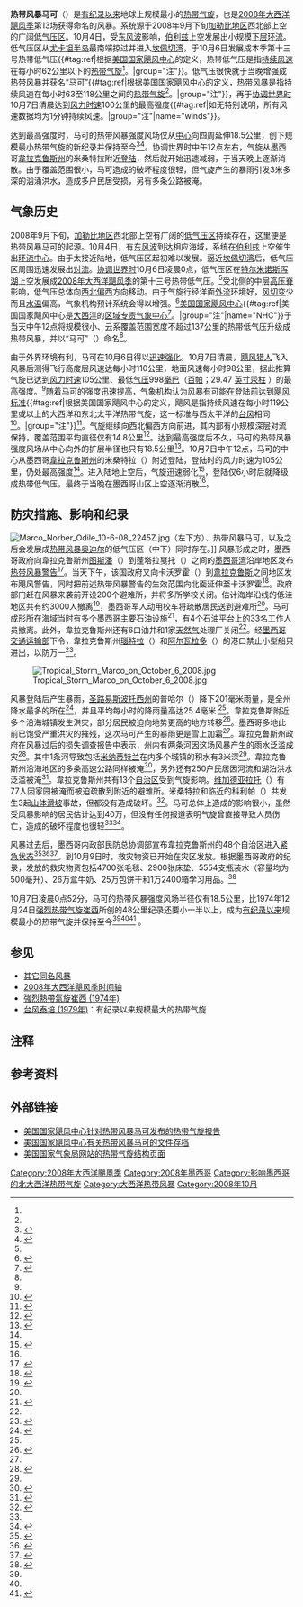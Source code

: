 {{noteTA
|G1=单位
|1=zh-hans:尤卡坦;zh-hk:尤卡坦;zh-tw:猶加敦;
|2=zh-hans:协调世界时; zh-tw:世界協調時間; zh-hk:協調世界時;
|3=zh-hant:韋拉克魯斯;zh-hans:韋拉克鲁斯;zh-tw:維拉克魯斯;
}}
{{For|1990年造成12人丧生的同名热带风暴|1990年热带风暴马可}}
{{Infobox Hurricane
| Name=热带风暴马可<br />{{lang|en|Tropical Storm Marco}}
| Type=热带风暴
| Year=2008
| Basin=Atl
| Image location=Marco 6 oct 2008.jpg
| Image name=接近最高强度的热带风暴马可
| Formed= {{Start date|2008|10|06}}
| Dissipated= {{End date|2008|10|07}}
| 1-min winds=55 <!-- bad conversion -->
| Pressure=998 <!--  {{convert/dual|998|mbar|hPa|inHg|2|abbr=on|lk=on}} -->
| Damages=Minimal
| Fatalities=无报道
| Areas=[[墨西哥|墨西哥]]
| Hurricane season=[[2008年大西洋飓风季|2008年大西洋飓风季]]
}}
'''热带风暴马可'''（{{lang-en|Tropical Storm Marco}}）是[[信史|有纪录以来]]地球上规模最小的[[热带气旋|热带气旋]]，也是[[2008年大西洋飓风季|2008年大西洋飓风季]]第13场获得命名的风暴。系统源于2008年9月下旬[[加勒比地区|加勒比地区]]西北部上空的广阔[[低气压|低气压区]]。10月4日，受[[东风波|东风波]]影响，[[伯利兹|伯利兹]]上空发展出小规模[[大气环流|下层环流]]。低气压区从[[尤卡坦半岛|尤卡坦半岛]]最南端掠过并进入[[坎佩切湾|坎佩切湾]]，于10月6日发展成本季第十三号热带低气压{{#tag:ref|根据[[国家飓风中心|美国国家飓风中心]]的定义，热带低气压是指[[最大持续风速|持续风速]]在每小时62公里以下的[[热带气旋|热带气旋]]<ref name="glos" />。|group="注"}}。低气压很快就于当晚增强成热带风暴并获名“马可”{{#tag:ref|根据美国国家飓风中心的定义，热带风暴是指持续风速在每小时63至118公里之间的[[热带气旋|热带气旋]]<ref name="glos" />。|group="注"}}，再于[[协调世界时|协调世界时]]10月7日清晨达到[[最大持续风速|风力时速]]100公里的最高强度{{#tag:ref|如无特别说明，所有风速数据均为1分钟持续风速。|group="注"|name="winds"}}。

达到最高强度时，马可的热带风暴强度风场仅从[[风眼|中心]]向四周延伸18.5公里，创下规模最小热带气旋的新纪录并保持至今<ref name="FAQ">{{cite web | author = Neal Dorst | publisher = [[美国国家海洋和大气管理局|National Oceanic and Atmospheric Administration]] | work = [[国家飓风中心|National Hurricane Center]] | date = 2009-05-29 | accessdate = 2016-03-25 | title = Subject: E5) Which are the largest and smallest tropical cyclones on record? | archiveurl = https://web.archive.org/web/20160304040433/http://www.aoml.noaa.gov/hrd/tcfaq/E5.html | deadurl = no | url = http://www.aoml.noaa.gov/hrd/tcfaq/E5.html | archivedate = 2016-03-04 | location = [[迈阿密|Miami]], [[佛罗里达州|Florida]] }}</ref><ref name="TCR">{{cite report | author = James L. Franklin | title = Tropical Cyclone Report: Tropical Storm Marco | publisher = National Oceanic and Atmospheric Administration | work = National Hurricane Center | date = 2008-11-04 | accessdate = 2016-03-25 | archivedate = 2015-10-02 | location = Miami, Florida | archiveurl = https://web.archive.org/web/20151002011329/http://www.nhc.noaa.gov/data/tcr/AL132008_Marco.pdf | deadurl = no | url = http://www.nhc.noaa.gov/data/tcr/AL132008_Marco.pdf | format = PDF }}</ref>。协调世界时中午12点左右，气旋从墨西哥[[韋拉克鲁斯州|韋拉克鲁斯州]]的米桑特拉附近[[登陆_(气象学)|登陆]]，然后就开始迅速减弱，于当天晚上逐渐消散。由于覆盖范围很小，马可造成的破坏程度很轻，但气旋产生的暴雨引发3米多深的汹涌洪水，造成多户民居受损，另有多条公路被淹。

== 气象历史 ==
{{storm path|Marco 2008 track.png}}
2008年9月下旬，[[加勒比地区|加勒比地区]]西北部上空有广阔的[[低气压|低气压区]]持续存在，这里便是热带风暴马可的起源。10月4日，有[[东风波|东风波]]到达相应海域，系统在[[伯利兹|伯利兹]]上空催生出[[大气环流|环流中心]]。由于太接近陆地，低气压区起初难以发展。逼近[[坎佩切湾|坎佩切湾]]后，低气压区周围迅速发展出[[对流|对流]]。[[协调世界时|协调世界时]]10月6日凌晨0点，低气压区在[[特尔米诺斯泻湖|特尔米诺斯泻湖]]上空发展成[[2008年大西洋飓风季|2008年大西洋飓风季]]的第十三号热带低气压。<ref name="TCR" />受北侧的中层[[高压脊|高压脊]]影响，低气压总体向[[罗盘方位|西北偏西]]方向移动。由于气旋行经洋面[[外流_(气象学)|外流]]环境好，[[风切变|风切变]]少而且[[海面温度|水温]]偏高，气象机构预计系统会得以增强。<ref name="D1">{{cite report | author1 = Richard J. Pasch | author2 = Jamie Rhome | publisher = National Oceanic and Atmospheric Administration | location = Miami, Florida | work = National Hurricane Center | date = 2008-10-06 | accessdate = 2016-03-25 | title = Tropical Depression Thirteen Discussion One | url = http://www.nhc.noaa.gov/archive/2008/al13/al132008.discus.001.shtml | deadurl = no | archiveurl = https://web.archive.org/web/20160304034601/http://www.nhc.noaa.gov/archive/2008/al13/al132008.discus.001.shtml | archivedate = 2016-03-04 }}</ref>[[国家飓风中心|美国国家飓风中心]]{{#tag:ref|美国国家飓风中心是[[大西洋|大西洋]]的[[区域专责气象中心|区域专责气象中心]]<ref>{{cite web | author = Christopher W. Landsea | work = National Hurricane Center | location = Miami, Florida | publisher = National Oceanic and Atmospheric Administration | year = 2014 | accessdate = 2015-05-03 | title = Subject: F1) What regions around the globe have tropical cyclones and who is responsible for forecasting there? | url = http://www.aoml.noaa.gov/hrd/tcfaq/F1.html | archivedate = 2015-03-26 | archiveurl = https://web.archive.org/web/20150326101039/http://www.aoml.noaa.gov/hrd/tcfaq/F1.html | deadurl = no }}</ref>。|group="注"|name="NHC"}}于{{lang|en|[[协调世界时|UTC]]}}当天中午12点将规模很小、云系覆盖范围宽度不超过137公里的热带低气压升级成热带风暴，并以“马可”（{{lang|en|Marco}}）命名<ref name="TCR" />。

由于外界环境有利，马可在10月6日得以[[快速增强|迅速强化]]。10月7日清晨，[[飓风猎人|飓风猎人]]飞入风暴后测得飞行高度层风速达每小时110公里，地面风速每小时98公里，据此推算气旋已达到[[最大持续风速|风力时速]]105公里、最低[[气压|气压]]998[[巴|毫巴]]（[[帕斯卡|百帕]]；29.47 [[英寸汞柱|英寸汞柱]]<!-- {{convert/dual|998|mbar|kPa|inHg|abbr=on|lk=on}} -->）的最高强度。<ref name="TCR" />随着马可的强度迅速提高，气象机构认为风暴有可能在登陆前达到[[萨菲尔-辛普森飓风等级|飓风标准]]{{#tag:ref|根据美国国家飓风中心的定义，飓风是指持续风速在每小时119公里或以上的大西洋和东北太平洋热带气旋，这一标准与西太平洋的[[台风|台风]]相同<ref name="glos">{{cite report | location = Miami, Florida | publisher = National Oceanic and Atmospheric Administration | work = National Hurricane Center | date = 2013-03-25 | accessdate = 2014-06-15 | title = Glossary of NHC Terms | archivedate = 2014-06-01 | archiveurl = https://web.archive.org/web/20140601020814/http://www.nhc.noaa.gov/aboutgloss.shtml | deadurl = no | url = http://www.nhc.noaa.gov/aboutgloss.shtml }}</ref>。|group="注"}}<ref name="D2">{{cite web | author1 = Richard J. Pasch | author2 = Jamie Rhome | location = Miami, Florida | publisher = National Oceanic and Atmospheric Administration | work = National Hurricane Center | date = 2008-10-06 | accessdate = 2016-03-25 | url = http://www.nhc.noaa.gov/archive/2008/al13/al132008.discus.002.shtml | archivedate = 2016-03-03 | archiveurl = https://web.archive.org/web/20160303223647/http://www.nhc.noaa.gov/archive/2008/al13/al132008.discus.002.shtml | title = Tropical Storm Marco Discussion Two | deadurl = no }}</ref>。气旋继续向西北偏西方向前进，其内部有小规模深层对流保持，覆盖范围平均直径仅有14.8公里<ref name="D3">{{cite report | author = Stacy R. Stewart | location = Miami, Florida | publisher = National Oceanic and Atmospheric Administration | work = National Hurricane Center | date = 2008-10-07 | accessdate = 2016-03-25 | archiveurl = https://web.archive.org/web/20160304100621/http://www.nhc.noaa.gov/archive/2008/al13/al132008.discus.003.shtml | title = Tropical Storm Marco Discussion Three | url = http://www.nhc.noaa.gov/archive/2008/al13/al132008.discus.003.shtml | deadurl = no | archivedate = 2016-03-04 }}</ref>。达到最高强度后不久，马可的热带风暴强度风场从中心向外的扩展半径也只有18.5公里<ref name="D5">{{cite web | author1 = Richard J. Pasch | author2 = Jamie Rhome | location = Miami, Florida | publisher = National Oceanic and Atmospheric Administration | work = National Hurricane Center | date = 2008-10-07 | accessdate = 2016-03-25 | title = Tropical Storm Marco Discussion Five | url = http://www.nhc.noaa.gov/archive/2008/al13/al132008.discus.005.shtml | archiveurl = https://web.archive.org/web/20160304220743/http://www.nhc.noaa.gov/archive/2008/al13/al132008.discus.005.shtml | deadurl = no | archivedate = 2016-03-04 }}</ref>。{{lang|en|UTC}}10月7日中午12点，马可的中心从墨西哥[[韋拉克鲁斯州|韋拉克鲁斯州]]的米桑特拉（{{lang|en|Misantla}}）附近登陆，登陆时的风力时速为105公里，仍处最高强度<ref name="TCR" />。进入陆地上空后，气旋迅速弱化<ref name="D6">{{cite web | author1 = Richard J. Pasch | author2 = Jamie Rhome | location = Miami, Florida | publisher = National Oceanic and Atmospheric Administration | work = National Hurricane Center | date = 2008-10-07 | accessdate = 2016-03-25 | title = Tropical Depression Marco Discussion Six | url = http://www.nhc.noaa.gov/archive/2008/al13/al132008.discus.006.shtml | deadurl = no | archiveurl = https://web.archive.org/web/20160304111254/http://www.nhc.noaa.gov/archive/2008/al13/al132008.discus.006.shtml | archivedate = 2016-03-04 }}</ref>，登陆仅6小时后就降级成热带低气压，最终于当晚在墨西哥山区上空逐渐消散<ref name="TCR" />。

== 防灾措施、影响和纪录 ==
{{See also|热带气旋警告}}
[[File:Marco_Norber_Odile_10-6-08_2245Z.jpg|left]]（左下方）、热带风暴马可，以及之后会发展成[[2008年热带风暴奥迪尔|热带风暴奥迪尔]]的低气压区（中下）同时存在。]]
风暴形成之时，墨西哥政府向韋拉克鲁斯州[[图斯潘|图斯潘]]（{{lang|en|Tuxpan}}）到蓬塔拉戛托（{{lang|en|Punta El Lagarto}}）之间的[[墨西哥湾|墨西哥湾]]沿岸地区发布[[热带气旋警告|热带风暴警告]]<ref name="public01">{{cite report | author1 = Richard J. Pasch | author2 = Jamie Rhome | location = Miami, Florida | publisher = National Oceanic and Atmospheric Administration | work = National Hurricane Center | date = 2008-10-06 | accessdate = 2016-03-25 | title = Tropical Depression Thirteen Public Advisory One | archiveurl = https://web.archive.org/web/20160303202921/http://www.nhc.noaa.gov/archive/2008/al13/al132008.public.001.shtml | url = http://www.nhc.noaa.gov/archive/2008/al13/al132008.public.001.shtml | archivedate = 2016-03-03 | deadurl = no }}</ref>。当天下午，该国政府又向卡沃罗霍（{{lang|en|Cabo Rojo}}）到[[韋拉克鲁斯_(韋拉克鲁斯州)|韋拉克鲁斯]]之间地区发布飓风警告，同时把前述热带风暴警告的生效范围向北面延伸至卡沃罗霍<ref name="public02">{{cite report | author1 = Richard J. Pasch | author2 = Jamie Rhome | location = Miami, Florida | publisher = National Oceanic and Atmospheric Administration | work = National Hurricane Center | date = 2008-10-06 | accessdate = 2016-03-25 | title = Tropical Storm Marco Public Advisory Two | deadurl = no | url = http://www.nhc.noaa.gov/archive/2008/al13/al132008.public.002.shtml | archivedate = 2016-03-03 | archiveurl = https://web.archive.org/web/20160303234724/http://www.nhc.noaa.gov/archive/2008/al13/al132008.public.002.shtml }}</ref>。政府部门赶在风暴来袭前开设200个避难所，并将多所学校关闭。估计海岸沿线的低洼地区共有约3000人撤离<ref name="MSNBC1">{{cite news | agency = Associated Press | archiveurl = https://web.archive.org/web/20160305095014/http://www.nbcnews.com/id/27055334/wid/16438329 | deadurl = no | publisher = [[MSNBC|NBCNews.com]] | title = Tropical Storm Marco hits Mexico's Gulf coast | date = 2008-10-08 | accessdate = 2016-03-25 | url = http://www.nbcnews.com/id/27055334/wid/16438329 | archivedate = 2016-03-05 }}</ref>，墨西哥军人动用校车将疏散居民送到避难所<ref name="USAT1" />。马可成形所在海域当时有多个墨西哥主要石油设施<ref name="Marco forms near oil fields">{{cite news | archiveurl = https://web.archive.org/web/20160305015612/http://uk.reuters.com/article/us-mexico-storm-idUKTRE49582320081006 | url = http://uk.reuters.com/article/us-mexico-storm-idUKTRE49582320081006 | title = Tropical storm Marco forms near Mexico oil fields | author = Robert Campbell | date = 2008-10-06 | agency = [[路透社|Reuters]] | accessdate = 2016-03-25 | deadurl = no | archivedate = 2016-03-05 }}</ref>，有4个石油平台上的33名工作人员撤离。此外，韋拉克鲁斯州还有6口油井和1家[[天然气|天然气]]处理厂关闭<ref name="USAT1" />。经[[墨西哥交通运输部|墨西哥交通运输部]]下令，韋拉克鲁斯州[[瑙特拉_(韋拉克鲁斯州)|瑙特拉]]（{{lang|en|Nautla}}）和[[阿尔瓦拉多_(墨西哥)|阿尔瓦拉多]]（{{lang|en|Alvarado}}）的港口禁止小型船只进出，以防万一<ref name="USAT1">{{cite news | agency = [[美联社|Associated Press]] | work = [[今日美国|USA Today]] | title = Tropical Storm Marco hits Mexico's Gulf coast | archiveurl = https://web.archive.org/web/20160303201033/https://usatoday30.usatoday.com/weather/hurricane/2008-10-07-tropical-storm-marco_N.htm | url = https://usatoday30.usatoday.com/weather/hurricane/2008-10-07-tropical-storm-marco_N.htm | deadurl = no | archivedate = 2016-03-03 | date = 2008-10-07 | accessdate = 2016-03-25 | publisher = Gannett Co. }}</ref>。

[[File:Tropical_Storm_Marco_on_October_6_2008.jpg|thumb]]

风暴登陆后产生暴雨，[[圣路易斯波托西州|圣路易斯波托西州]]的普哈尔（{{lang|en|El Pujal}}）降下201毫米雨量，是全州降水最多的所在<ref>{{cite report | publisher = [[世界气象组织|World Meteorological Organization]] | year = 2009 | archiveurl = https://web.archive.org/web/20120214031953/http://www.wmo.int/pages/prog/www/tcp/Meetings/HC31/documents/Doc4.2-4_Mexico.doc | accessdate = 2016-03-25 | title = 41st Session Country Report: Mexico | archivedate = 2012-02-14 | deadurl = no | url = http://www.wmo.int/pages/prog/www/tcp/Meetings/HC31/documents/Doc4.2-4_Mexico.doc | format = [[DOC格式|DOC]] | date =  }}</ref>，并且平均每小时的降雨量高达25.4毫米<!-- {{convert|1|in/h|mm/h}} --><ref name="TCR" />。韋拉克鲁斯附近多个沿海城镇发生洪灾，部分居民被迫向地势更高的地方转移<ref name="Marco lashes Mexico's Gulf coast">{{cite news | url = http://in.reuters.com/article/idINIndia-35845720081007 | title = Tropical Storm Marco lashes Mexico's Gulf coast | date = 2008-10-07 | agency = Reuters | accessdate = 2016-03-25 | archivedate = 2016-01-25 | archiveurl = https://web.archive.org/web/20160125140816/http://in.reuters.com/article/idINIndia-35845720081007 | deadurl = no }}</ref>。墨西哥多地此前已饱受严重洪灾的摧残，这次马可产生的暴雨更是雪上加霜<ref name="USAT1" />。韋拉克鲁斯州政府在风暴过后的损失调查报告中表示，州内有两条河因这场风暴产生的雨水泛滥成灾<ref>{{cite press release | publisher = Government of Veracruz | date = 2008-10-07 | accessdate = 2009-08-15 | title = Press Release | archiveurl = https://web.archive.org/web/20090815053904/http://sfpsys.sefiplan.gob.mx/aplicaciones/rss/Desplegar?articulo=4642 | url = http://sfpsys.sefiplan.gob.mx/aplicaciones/rss/Desplegar?articulo=4642 | archivedate = 2009-08-15 | deadurl = yes }}</ref>。其中1条河导致包括[[米纳蒂特兰_(韋拉克鲁斯州)|米纳蒂特兰]]在内多个城镇的积水有3米深<ref name="USAT1" />。韋拉克鲁斯州沿海地区的多条高速公路同样被淹<ref name="RW1">{{cite news | author = Adventist Development and Relief Agency International | publisher = ReliefWeb | date = 2008-10-10 | accessdate = 2016-03-25 | title = Mexico: Heavy rains flood Tabasco and Veracruz, ADRA responds | archivedate = 2016-03-03 | deadurl = no | archiveurl = https://web.archive.org/web/20160303220849/http://reliefweb.int/report/mexico/mexico-heavy-rains-flood-tabasco-and-veracruz-adra-responds | url = http://reliefweb.int/report/mexico/mexico-heavy-rains-flood-tabasco-and-veracruz-adra-responds }}</ref>，另外还有250户民居因河流和湖泊洪水泛滥被淹<ref name="LJ1">{{cite news | author1 = A. Timoteo | author2 = R. Villalba | author3 = R. López | author4 = S. Ocampo | author5 = M. Habana | author6 = S. Maldonado y E. Argüelles | work = La Jornada | date = 2008-10-09 | accessdate = 2016-03-25 | title = Veracruz: causa Marco inundaciones y crecidas de ríos en 14 municipios | url = http://www.jornada.unam.mx/2008/10/09/index.php?section=estados&article=039n1est | deadurl = no | archiveurl = https://web.archive.org/web/20160303213718/http://www.jornada.unam.mx/2008/10/09/index.php?section=estados&article=039n1est | archivedate = 2016-03-03 }}</ref>。韋拉克鲁斯州共有13个[[自治区_(墨西哥)|自治区]]受到气旋影响。[[维加德亚拉托|维加德亚拉托]]（{{lang|en|Vega de Alatorre}}）有77人因家园被淹而被迫疏散到附近的避难所。米桑特拉和临近的科利帕（{{lang|en|Colipa}}）共发生3起[[山崩|山体滑坡]]事故，但都没有造成破坏。<ref>{{cite news |agency=Notimex |publisher=Millennium Publishing Group |date=2008-10-07 |accessdate=2008-10-11 |title=Tormenta "Marcos" afecta 13 municipios de Veracruz |deadurl=yes |archiveurl=https://archive.is/20081011082300/http://www.milenio.com/node/92356 |url=http://www.milenio.com/node/92356 |archivedate=2008-10-11 }}</ref>。马可总体上造成的影响很小，虽然受风暴影响的居民估计达到40万，但没有任何报道表明气旋曾直接导致人员伤亡，造成的破坏程度也很轻<ref name="TCR" /><ref>{{cite news | agency = [[新华社|Xinhua News Agency]] | publisher = [[中国中央电视台|CCTV International]] | url = http://www.cctv.com/english/20081008/105420.shtml | date = 2008-10-07 | title = Tropical Storm Marco hits Mexican coast, 2,000 people evacuated | editor = Zhang Pengfei | archivedate = 2016-03-03 | archiveurl = https://web.archive.org/web/20160303181215/http://www.cctv.com/english/20081008/105420.shtml | deadurl = no | accessdate = 2016-03-25 }}</ref>。

风暴过去后，墨西哥内政部民防总协调部宣布韋拉克鲁斯州的48个自治区进入[[紧急状态|紧急状态]]<ref>{{cite web | archiveurl = https://web.archive.org/web/20160125140817/https://www.elsiglodetorreon.com.mx/noticia/384476.causa-graves-danos-tormenta-marco-en-veracruz.html | agency = Notimex en Xalapa | work = El Siglo de Torreón | date = 2008-10-08 | accessdate = 2016-03-25 | title = Causa graves daños tormenta "Marco" en Veracruz | archivedate = 2016-01-25 | deadurl = no | url = https://www.elsiglodetorreon.com.mx/noticia/384476.causa-graves-danos-tormenta-marco-en-veracruz.html }}</ref><ref>{{cite news | date = 2008-10-08 | title = Solicita Veracruz declaratoria de emergencia para 14 municipios | work = Revista Fundamentos}}</ref><ref>{{cite news | author = Karla Cancino | website = ImagenDelGolfo.com.mx | location = Xalapa | date = 2008-11-11 | accessdate = 2012-02-24 | title = Flood, a Chronicle of Tragedy | archivedate = 2012-02-24 | archiveurl = https://web.archive.org/web/20120224080427/http://www.imagendelgolfo.com.mx/resumen.php?id=71722 | deadurl = yes | url = http://www.imagendelgolfo.com.mx/resumen.php?id=71722 | publisher = Agencia Imagen del Golfo }}</ref>。到10月9日时，救灾物资已开始在灾区发放。根据墨西哥政府的纪录，发放的救灾物资包括4700张毛毯、2900张床垫、5554支瓶装水（容量均为500毫升）、26万盒牛奶、25万包饼干和1万2400箱学习用品。<ref>{{cite news | agency = Notimex en Xalapa | work = La Crónica de Hoy | date = 2008-10-09 | accessdate = 2016-03-25 | title = Continúa distribución de víveres a afectados por lluvias en Veracruz | url = http://www.cronica.com.mx/notas/2008/390026.html | archivedate = 2016-03-03 | archiveurl = https://web.archive.org/web/20160303211848/http://www.cronica.com.mx/notas/2008/390026.html | deadurl = no }}</ref>

{{lang|en|UTC}}10月7日凌晨0点52分，马可的热带风暴强度风场半径仅有18.5公里，比1974年12月24日[[强烈热带气旋崔西|强烈热带气旋崔西]]所创的48公里纪录还要小一半以上，成为[[信史|有纪录以来]]规模最小的热带气旋并保持至今<ref name="FAQ" /><ref name="TCR" /><ref name="ATLHURDAT">{{cite report | author = National Hurricane Center | title = Atlantic Best Tracks, 1851 to 2008 | year = 2009 | location = Miami, Florida | publisher = National Oceanic and Atmospheric Administration | accessdate = 2016-03-25 | url = http://www.aoml.noaa.gov/hrd/hurdat/tra51to08.txt | archivedate = 2016-03-03 | format = [[文本文件|TXT]] | archiveurl = https://web.archive.org/web/20160303185003/http://www.aoml.noaa.gov/hrd/hurdat/tra51to08.txt | deadurl = no | date =  }}</ref> 。
{{Clear}}

== 参见 ==
{{Portal|热带气旋}}
* [[热带风暴马可|其它同名风暴]]
* [[2008年大西洋飓风季时间轴|2008年大西洋飓风季时间轴]]
* [[強烈熱帶氣旋崔西|強烈熱帶氣旋崔西 (1974年)]]
* [[台风泰培_(1979年)|台风泰培 (1979年)]]：有纪录以来规模最大的热带气旋

== 注释 ==
{{reflist|group ="注"}}

== 参考资料 ==
{{Reflist|colwidth=30em}}

== 外部链接 ==
{{Commons category|Tropical Storm Marco (2008)}}
* [http://www.nhc.noaa.gov/data/tcr/AL132008_Marco.pdf 美国国家飓风中心针对热带风暴马可发布的热带气旋报告]{{Wayback|url=http://www.nhc.noaa.gov/data/tcr/AL132008_Marco.pdf |date=20151002011329 }}
* [http://www.nhc.noaa.gov/archive/2008/MARCO.shtml 美国国家飓风中心有关热带风暴马可的文件存档]{{Wayback|url=http://www.nhc.noaa.gov/archive/2008/MARCO.shtml |date=20201018010803 }}
* [http://www.srh.noaa.gov/srh/jetstream/tropics/tc_structure.htm 美国国家气象局网站的热带气旋结构页面]{{Wayback|url=http://www.srh.noaa.gov/srh/jetstream/tropics/tc_structure.htm |date=20181021124052 }}

{{2008 Atlantic hurricane season buttons}}

{{DEFAULTSORT:Marco (2008)}}
[[Category:2008年大西洋颶風季|Category:2008年大西洋颶風季]]
[[Category:2008年墨西哥|Category:2008年墨西哥]]
[[Category:影响墨西哥的北大西洋热带气旋|Category:影响墨西哥的北大西洋热带气旋]]
[[Category:大西洋热带风暴|Category:大西洋热带风暴]]
[[Category:2008年10月|Category:2008年10月]]

{{Featured article}}